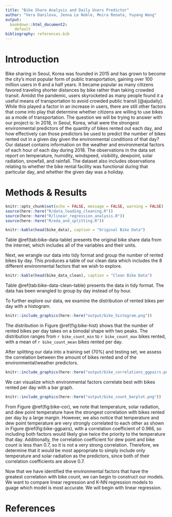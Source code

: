 ```yaml
---
title: "Bike Share Analysis and Daily Users Predictor"
author: "Vera Danilova, Jenna Le Noble, Moira Renata, Yuyang Wang"
output: 
  bookdown::html_document2:
    default
bibliography: references.bib
---
```


# Introduction

Bike sharing in Seoul, Korea was founded in 2015 and has grown to become the city’s most popular form of public transportation, gaining over 100 million users in 6 and a half years. It became popular as many citizens favored traveling shorter distances by bike rather than taking crowded transit. Amidst the pandemic, users skyrocketed as many people found it a useful means of transportation to avoid crowded public transit [@ajudaily]. While this played a factor in an increase in users, there are still other factors that come into play that determine whether citizens are willing to use bikes as a mode of transportation. The question we will be trying to answer with our project is: In 2018, in Seoul, Korea, what were the strongest environmental predictors of the quantity of bikes rented out each day, and how effectively can those predictors be used to predict the number of bikes rented out in a given day given the environmental conditions of that day? Our dataset contains information on the weather and environmental factors of each hour of each day during 2018. The observations in the data set report on temperature, humidity, windspeed, visibility, dewpoint, solar radiation, snowfall, and rainfall. The dataset also includes observations relating to whether the bike rental facility was functional during that particular day, and whether the given day was a holiday.

# Methods & Results

```r
knitr::opts_chunk$set(echo = FALSE, message = FALSE, warning = FALSE)
source(here::here("R/data_loading_cleaning.R"))
source(here::here("R/linear_regression_analysis.R"))
source(here::here("R/eda_and_splitting.R"))
```

```r
knitr::kable(head(bike_data), caption = "Original Bike Data")
```

Table \@ref(tab:bike-data-table) presents the original bike share data from the internet, which includes all of the variables and their units.

Next, we wrangle our data into tidy format and group the number of rented bikes by day. This produces a table of our clean data which includes the 8 different environmental factors that we wish to explore.

```r
knitr::kable(head(bike_data_clean), caption = "Clean Bike Data")
```

Table \@ref(tab:bike-data-clean-table) presents the data in tidy format. The data has been wrangled to group by day instead of by hour.

To further explore our data, we examine the distribution of rented bikes per day with a histogram.

```r

knitr::include_graphics(here::here("output/bike_histogram.png"))
```


The distribution in Figure \@ref(fig:bike-hist) shows that the number of rented bikes per day takes on a bimodal shape with two peaks. The distribution ranges from `r bike_count_min` to `r bike_count_max` bikes rented, with a mean of `r bike_count_mean` bikes rented per day.

After splitting our data into a training set (70%) and testing set, we assess the correlation between the amount of bikes rented and of the environmental/weather predictors.

```r

knitr::include_graphics(here::here("output/bike_correlations_ggpairs.png"))
```

We can visualize which environmental factors correlate best with bikes rented per day with a bar graph.

```r

knitr::include_graphics(here::here("output/bike_count_barplot.png"))
```

From Figure \@ref(fig:bike-cor), we note that temperature, solar radiation, and dew point temperature have the strongest correlation with bikes rented per day by a large margin. However, we also notice that temperature and dew point temperature are very strongly correlated to each other as shown in Figure \@ref(fig:bike-ggpairs), with a correlation coefficient of 0.966, so including both factors would likely give twice the priority to the temperature that day. Additionally, the correlation coefficient for dew point and bike count is less than 0.7, so it is not a very strong correlation. Therefore, we determine that it would be most appropriate to simply include only temperature and solar radiation as the predictors, since both of their correlation coefficients are above 0.7.

Now that we have identified the environmental factors that have the greatest correlation with bike count, we can begin to construct our models. We want to compare linear regression and K-NN regression models to guage which model is most accurate. We will begin with linear regression.

# References